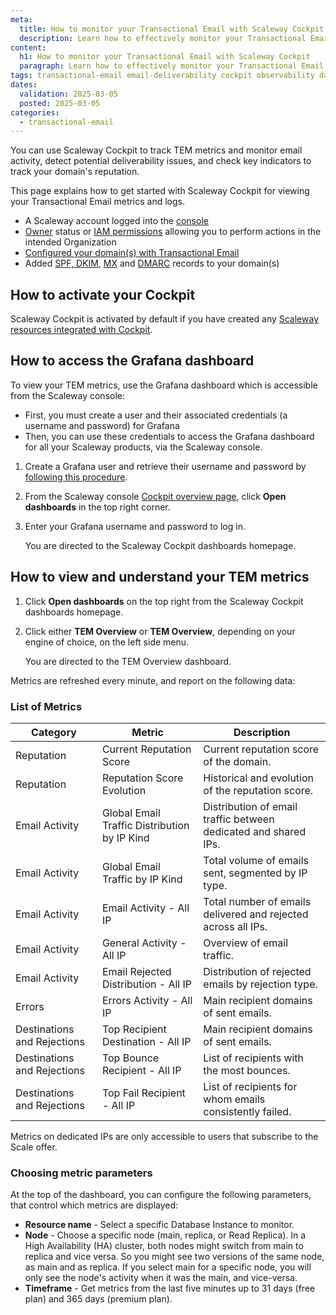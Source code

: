 ```yaml
---
meta:
  title: How to monitor your Transactional Email with Scaleway Cockpit
  description: Learn how to effectively monitor your Transactional Email using Scaleway Cockpit for optimal deliverability and performance.
content:
  h1: How to monitor your Transactional Email with Scaleway Cockpit
  paragraph: Learn how to effectively monitor your Transactional Email using Scaleway Cockpit for optimal deliverability and performance.
tags: transactional-email email-deliverability cockpit observability dashboard metrics logs alerts
dates:
  validation: 2025-03-05
  posted: 2025-03-05
categories:
  - transactional-email
---
```


You can use Scaleway Cockpit to track TEM metrics and monitor email activity, detect potential deliverability issues, and check key indicators to track your domain's reputation.

This page explains how to get started with Scaleway Cockpit for viewing your Transactional Email metrics and logs.

<Macro id="requirements" />

- A Scaleway account logged into the [console](https://console.scaleway.com)
- [Owner](/iam/concepts/#owner) status or [IAM permissions](/iam/concepts/#permission) allowing you to perform actions in the intended Organization
- [Configured your domain(s) with Transactional Email](/transactional-email/how-to/configure-domain-with-transactional-email/)
- Added [SPF, DKIM](/transactional-email/how-to/add-spf-dkim-records-to-your-domain/), [MX](/transactional-email/how-to/add-mx-record-to-your-domain/) and [DMARC](/transactional-email/how-to/add-dmarc-record/) records to your domain(s)

## How to activate your Cockpit

Scaleway Cockpit is activated by default if you have created any [Scaleway resources integrated with Cockpit](/cockpit/reference-content/cockpit-limitations/#product-integration-into-cockpit).

## How to access the Grafana dashboard

To view your TEM metrics, use the Grafana dashboard which is accessible from the Scaleway console:
  - First, you must create a user and their associated credentials (a username and password) for Grafana
  - Then, you can use these credentials to access the Grafana dashboard for all your Scaleway products, via the Scaleway console.

1. Create a Grafana user and retrieve their username and password by [following this procedure](/cockpit/how-to/retrieve-grafana-credentials/).

2. From the Scaleway console [Cockpit overview page](https://console.scaleway.com/cockpit/overview), click **Open dashboards** in the top right corner.

3. Enter your Grafana username and password to log in.

    You are directed to the Scaleway Cockpit dashboards homepage.

## How to view and understand your TEM metrics

1. Click **Open dashboards** on the top right from the Scaleway Cockpit dashboards homepage.
2. Click either **TEM Overview** or **TEM Overview**, depending on your engine of choice, on the left side menu.

    You are directed to the TEM Overview dashboard.

    <Lightbox src="scaleway-grafana-tem.webp" alt="" />

Metrics are refreshed every minute, and report on the following data:

### List of Metrics

| Category | Metric | Description |
| --- | --- | --- |
| Reputation | Current Reputation Score | Current reputation score of the domain. |
| Reputation | Reputation Score Evolution | Historical and evolution of the reputation score. |
| Email Activity | Global Email Traffic Distribution by IP Kind | Distribution of email traffic between dedicated and shared IPs. |
| Email Activity | Global Email Traffic by IP Kind | Total volume of emails sent, segmented by IP type. |
| Email Activity | Email Activity - All IP | Total number of emails delivered and rejected across all IPs. |
| Email Activity | General Activity - All IP | Overview of email traffic. |
| Email Activity | Email Rejected Distribution - All IP | Distribution of rejected emails by rejection type. |
| Errors | Errors Activity - All IP | Main recipient domains of sent emails. |
| Destinations and Rejections | Top Recipient Destination - All IP | Main recipient domains of sent emails. |
| Destinations and Rejections | Top Bounce Recipient - All IP | List of recipients with the most bounces. |
| Destinations and Rejections | Top Fail Recipient - All IP | List of recipients for whom emails consistently failed. |

<Message type="important">
  Metrics on dedicated IPs are only accessible to users that subscribe to the Scale offer.
</Message>

### Choosing metric parameters

At the top of the dashboard, you can configure the following parameters, that control which metrics are displayed:

- **Resource name** - Select a specific Database Instance to monitor.
- **Node** - Choose a specific node (main, replica, or Read Replica). In a High Availability (HA) cluster, both nodes might switch from main to replica and vice versa. So you might see two versions of the same node, as main and as replica. If you select main for a specific node, you will only see the node's activity when it was the main, and vice-versa.
- **Timeframe** - Get metrics from the last five minutes up to 31 days (free plan) and 365 days (premium plan).
